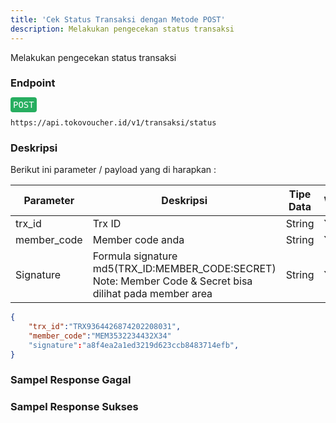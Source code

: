 ```yaml
---
title: 'Cek Status Transaksi dengan Metode POST'
description: Melakukan pengecekan status transaksi
---
```



Melakukan pengecekan status transaksi

### Endpoint
<div style="font-family:monospace;margin-bottom:12px;">
<span style="color:white;background:#27ae60;border-radius: 4px;padding: 4px;">POST</span>
</div>

```
https://api.tokovoucher.id/v1/transaksi/status
```
### Deskripsi
Berikut ini parameter / payload yang di harapkan :

| Parameter   | Deskripsi                                                                                                              | Tipe Data | Wajib |
|-------------|------------------------------------------------------------------------------------------------------------------------|-----------|-------|
| trx_id      | Trx ID                                                                                                       | String    | Ya    |
| member_code | Member code anda                                                                                                       | String    | Ya    |
| Signature   | Formula signature md5(TRX_ID:MEMBER_CODE:SECRET) Note: Member Code & Secret bisa dilihat pada member area | String    | Ya    |

```json title=Contoh
{
    "trx_id":"TRX9364426874202208031",
    "member_code":"MEM3532234432X34"
    "signature":"a8f4ea2a1ed3219d623ccb8483714efb",
}
```

### Sampel Response Gagal

### Sampel Response Sukses
